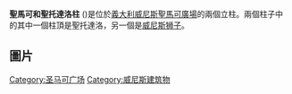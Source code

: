 '''聖馬可和聖托達洛柱''' ({{Lang-it|Colonne di San Marco e San Todaro}})是位於[[義大利|義大利]][[威尼斯|威尼斯]][[聖馬可廣場|聖馬可廣場]]的兩個立柱。兩個柱子中的其中一個柱頂是聖托達洛，另一個是[[威尼斯狮子|威尼斯狮子]]。

==圖片==
{{Gallery
|title=聖馬可和聖托達洛柱
|width=160 | height=170
|align=center
|File:San Mark's lion in venice2.JPG
 |alt1=Picture of both columns
 |聖馬可柱 （左）和聖托達洛柱（右）
|File:Column and lion of San Mark on Piazzetta San Marco Venice.jpg
 |alt2=Column of the Lion
 |獅子
|File:Column of San Teodoro in Piazzetta San Marco (Venice).jpg
 |alt3=Column of San Teodoro 
 |聖托達洛
}}
{{Commonscat|Column of the Lion in Piazzetta San Marco (Venice)|Column of the Lion}}
{{Commonscat|Column of San Teodoro in Piazzetta San Marco (Venice)|Column of San Teodoro}}
{{coord|45.4333|N|12.3397|E|source:wikidata|display=title}}

{{圣马可广场}}
{{Authority control}}
[[Category:圣马可广场|Category:圣马可广场]]
[[Category:威尼斯建筑物|Category:威尼斯建筑物]]